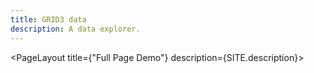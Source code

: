 ```yaml
---
title: GRID3 data
description: A data explorer.
---
```




<PageLayout title={"Full Page Demo"} description={SITE.description}>
  <FullPageMap
    container="maplibre-full-map"
    latitude={40.62860}
    longitude={-73.94287}
    zoom={11}
    interactive="true"
    mapstyle="./style.json"
    containerstyle="width: 100%; height: 50vh"
  />
</PageLayout>